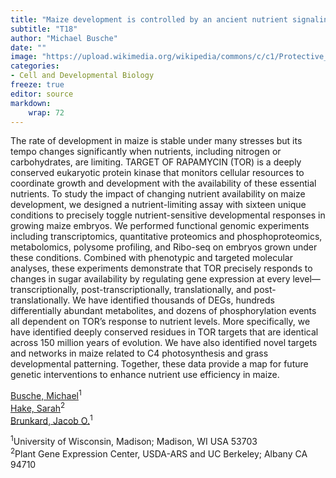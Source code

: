 ```yaml
---
title: "Maize development is controlled by an ancient nutrient signaling pathway"
subtitle: "T18"
author: "Michael Busche"
date: ""
image: "https://upload.wikimedia.org/wikipedia/commons/c/c1/Protective_Coleoptile_Tip_in_Zea_Mays_Embryo_%2847691344541%29.jpg"
categories: 
- Cell and Developmental Biology
freeze: true
editor: source
markdown: 
    wrap: 72
---
```


The rate of development in maize is stable under many stresses but its tempo changes significantly when nutrients, including nitrogen or carbohydrates, are limiting. TARGET OF RAPAMYCIN (TOR) is a deeply conserved eukaryotic protein kinase that monitors cellular resources to coordinate growth and development with the availability of these essential nutrients. To study the impact of changing nutrient availability on maize development, we designed a nutrient-limiting assay with sixteen unique conditions to precisely toggle nutrient-sensitive developmental responses in growing maize embryos. We performed functional genomic experiments including transcriptomics, quantitative proteomics and phosphoproteomics, metabolomics, polysome profiling, and Ribo-seq on embryos grown under these conditions. Combined with phenotypic and targeted molecular analyses, these experiments demonstrate that TOR precisely responds to changes in sugar availability by regulating gene expression at every level—transcriptionally, post-transcriptionally, translationally, and post-translationally. We have identified thousands of DEGs, hundreds differentially abundant metabolites, and dozens of phosphorylation events all dependent on TOR’s response to nutrient levels. More specifically, we have identified deeply conserved residues in TOR targets that are identical across 150 million years of evolution. We have also identified novel targets and networks in maize related to C4 photosynthesis and grass developmental patterning. Together, these data provide a map for future genetic interventions to enhance nutrient use efficiency in maize.

<a href='mailto:busche2@wisc.edu'>Busche, Michael</a><sup>1</sup><br><a href='mailto:hake@berkeley.edu'>Hake, Sarah</a><sup>2</sup><br><a href='mailto:brunkard@wisc.edu'>Brunkard, Jacob O.</a><sup>1</sup><br>

<sup>1</sup>University of Wisconsin, Madison; Madison, WI USA 53703<br><sup>2</sup>Plant Gene Expression Center, USDA-ARS and UC Berkeley; Albany CA 94710<br>